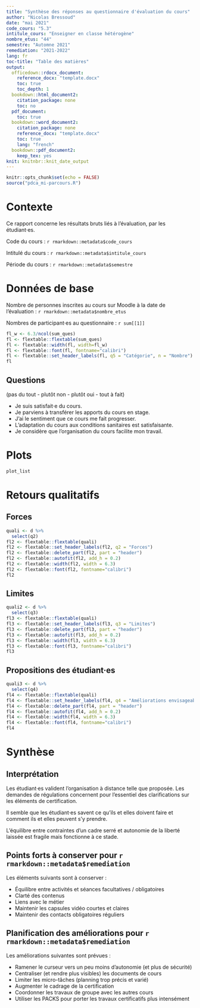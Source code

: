 ```yaml
---
title: "Synthèse des réponses au questionnaire d'évaluation du cours"
author: "Nicolas Bressoud"
date: "mai 2021"
code_cours: "5.3"
intitule_cours: "Enseigner en classe hétérogène"
nombre_etus: "44"
semestre: "Automne 2021"
remediation: "2021-2022"
lang: fr
toc-title: "Table des matières"
output:
  officedown::rdocx_document:
    reference_docx: "template.docx"
    toc: true
    toc_depth: 1
  bookdown::html_document2:
    citation_package: none
    toc: no
  pdf_document:
    toc: true
  bookdown::word_document2:
    citation_package: none
    reference_docx: "template.docx"
    toc: true
    lang: "french"
  bookdown::pdf_document2:
    keep_tex: yes
knit: knitnbr::knit_date_output
---
```



```r
knitr::opts_chunk$set(echo = FALSE)
source("pdca_mi-parcours.R")
```

# Contexte

Ce rapport concerne les résultats bruts liés à l'évaluation, par les étudiant·es.

Code du cours : `r rmarkdown::metadata$code_cours`

Intitulé du cours : `r rmarkdown::metadata$intitule_cours`

Période du cours : `r rmarkdown::metadata$semestre`



# Données de base

Nombre de personnes inscrites au cours sur Moodle à la date de l'évaluation : `r rmarkdown::metadata$nombre_etus`

Nombres de participant·es au questionnaire : `r sum[[1]]` 


```r
fl_w <- 6.3/ncol(sum_ques)
fl <- flextable::flextable(sum_ques)
fl <- flextable::width(fl, width=fl_w)
fl <- flextable::font(fl, fontname="calibri")
fl <- flextable::set_header_labels(fl, q5 = "Catégorie", n = "Nombre")
fl

```


## Questions
(pas du tout - plutôt non - plutôt oui - tout à fait)

- Je suis satisfait·e du cours.
- Je parviens à transférer les apports du cours en stage.
- J'ai le sentiment que ce cours me fait progresser.
- L'adaptation du cours aux conditions sanitaires est satisfaisante.
- Je considère que l'organisation du cours facilite mon travail.

# Plots

```r
plot_list
```

# Retours qualitatifs 

## Forces

```r
quali <- d %>% 
  select(q2)
fl2 <- flextable::flextable(quali)
fl2 <- flextable::set_header_labels(fl2, q2 = "Forces")
fl2 <- flextable::delete_part(fl2, part = "header")
fl2 <- flextable::autofit(fl2, add_h = 0.2)
fl2 <- flextable::width(fl2, width = 6.3)
fl2 <- flextable::font(fl2, fontname="calibri")
fl2
```

## Limites

```r

quali2 <- d %>% 
  select(q3)
fl3 <- flextable::flextable(quali)
fl3 <- flextable::set_header_labels(fl3, q3 = "Limites")
fl3 <- flextable::delete_part(fl3, part = "header")
fl3 <- flextable::autofit(fl3, add_h = 0.2)
fl3 <- flextable::width(fl3, width = 6.3)
fl3 <- flextable::font(fl3, fontname="calibri")
fl3

```

## Propositions des étudiant·es

```r



quali3 <- d %>% 
  select(q4)
fl4 <- flextable::flextable(quali)
fl4 <- flextable::set_header_labels(fl4, q4 = "Améliorations envisageables")
fl4 <- flextable::delete_part(fl4, part = "header")
fl4 <- flextable::autofit(fl4, add_h = 0.2)
fl4 <- flextable::width(fl4, width = 6.3)
fl4 <- flextable::font(fl4, fontname="calibri")
fl4

```

# Synthèse

## Interprétation

Les étudiant·es valident l'organisation à distance telle que proposée. Les demandes de régulations concernent pour l'essentiel des clarifications sur les éléments de certification.

Il semble que les étudiant·es savent ce qu'ils et elles doivent faire et comment ils et elles peuvent s'y prendre.

L'équilibre entre contraintes d'un cadre serré et autonomie de la liberté laissée est fragile mais fonctionne à ce stade.

## Points forts à conserver pour `r rmarkdown::metadata$remediation`

Les éléments suivants sont à conserver :

- Équilibre entre activités et séances facultatives / obligatoires
- Clarté des contenus
- Liens avec le métier
- Maintenir les capsules vidéo courtes et claires
- Maintenir des contacts obligatoires réguliers

## Planification des améliorations pour `r rmarkdown::metadata$remediation`

Les améliorations suivantes sont prévues :

- Ramener le curseur vers un peu moins d'autonomie (et plus de sécurité)
- Centraliser (et rendre plus visibles) les documents de cours
- Limiter les micro-tâches (planning trop précis et varié)
- Augmenter le cadrage de la certification
- Coordonner les travaux de groupe avec les autres cours
- Utiliser les PACKS pour porter les travaux certificatifs plus intensément